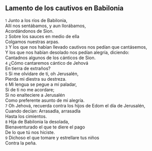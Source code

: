 == Lamento de los cautivos en Babilonia ==

{{anchor|1}} <small>1</small> Junto a los ríos de Babilonia,<br>
Allí nos sentábamos, y aun llorábamos,<br>
Acordándonos de Sion.<br>
{{anchor|2}} <small>2</small> Sobre los sauces en medio de ella<br>
Colgamos nuestras arpas.<br>
{{anchor|3}} <small>3</small> Y los que nos habían llevado cautivos nos pedían que cantásemos,<br>
Y los que nos habían desolado nos pedían alegría, diciendo:<br>
Cantadnos algunos de los cánticos de Sion.<br>
{{anchor|4}} <small>4</small> ¿Cómo cantaremos cántico de Jehová<br>
En tierra de extraños?<br>
{{anchor|5}} <small>5</small> Si me olvidare de ti, oh Jerusalén,<br>
Pierda mi diestra su destreza.<br>
{{anchor|6}} <small>6</small> Mi lengua se pegue a mi paladar,<br>
Si de ti no me acordare;<br>
Si no enalteciere a Jerusalén<br>
Como preferente asunto de mi alegría.<br>
{{anchor|7}} <small>7</small> Oh Jehová, recuerda contra los hijos de Edom el día de Jerusalén,<br>
Cuando decían: Arrasadla, arrasadla<br>
Hasta los cimientos.<br>
{{anchor|8}} <small>8</small> Hija de Babilonia la desolada,<br>
Bienaventurado el que te diere el pago<br>
De lo que tú nos hiciste.<br>
{{anchor|9}} <small>9</small> Dichoso el que tomare y estrellare tus niños<br>
Contra la peña.<br>

